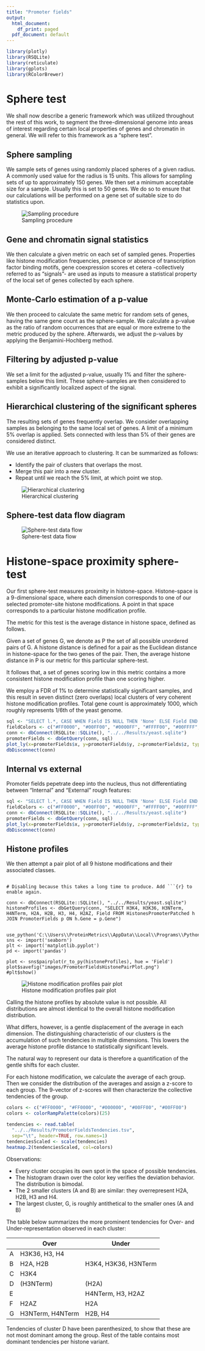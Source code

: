 ```yaml
---
title: "Promoter fields"
output:
  html_document:
    df_print: paged
  pdf_document: default
---
```


```r
library(plotly)
library(RSQLite)
library(reticulate)
library(gplots)
library(RColorBrewer)
```

# Sphere test

We shall now describe a generic framework which was utilized throughout the rest of this work, to segment the three-dimensional genome into areas of interest regarding certain local properties of genes and chromatin in general.
We will refer to this framework as a "sphere test".

## Sphere sampling

We sample sets of genes using randomly placed spheres of a given radius. A commonly used value for the radius is 15 units. This allows for sampling sets of up to approximately 150 genes.
We then set a minimum acceptable size for a sample. Usually this is set to 50 genes. We do so to ensure that our calculations will be performed on a gene set of suitable size to do statistics upon.

![Sampling procedure](images/SphereSampling.svg)

## Gene and chromatin signal statistics

We then calculate a given metric on each set of sampled genes. Properties like histone modification frequencies, presence or absence of transcription factor binding motifs, gene coexpression scores et cetera -collectively referred to as "signals"- are used as inputs to measure a statistical property of the local set of genes collected by each sphere.

## Monte-Carlo estimation of a p-value

We then proceed to calculate the same metric for random sets of genes, having the same gene count as the sphere-sample. We calculate a p-value as the ratio of random occurrences that are equal or more extreme to the metric produced by the sphere.
Afterwards, we adjust the p-values by applying the Benjamini-Hochberg method.

## Filtering by adjusted p-value

We set a limit for the adjusted p-value, usually 1% and filter the sphere-samples below this limit. These sphere-samples are then considered to exhibit a significantly localized aspect of the signal.

## Hierarchical clustering of the significant spheres

The resulting sets of genes frequently overlap. We consider overlapping samples as belonging to the same local set of genes. A limit of a minimum 5% overlap is applied. Sets connected with less than 5% of their genes are considered distinct.

We use an iterative approach to clustering. It can be summarized as follows:

* Identify the pair of clusters that overlaps the most.
* Merge this pair into a new cluster.
* Repeat until we reach the 5% limit, at which point we stop.

![Hierarchical clustering](images/SphereClustering.svg)

## Sphere-test data flow diagram

![Sphere-test data flow](images/SphereTestDataFlow.svg)

# Histone-space proximity sphere-test

Our first sphere-test measures proximity in histone-space. Histone-space is a 9-dimensional space, where each dimension corresponds to one of our selected promoter-site histone modifications. A point in that space corresponds to a particular histone modification profile.

The metric for this test is the average distance in histone space, defined as follows.

Given a set of genes G, we denote as P the set of all possible unordered pairs of G. A histone distance is defined for a pair as the Euclidean distance in histone-space for the two genes of the pair. Then, the average histone distance in P is our metric for this particular sphere-test.

It follows that, a set of genes scoring low in this metric contains a more consistent histone modification profile than one scoring higher.

We employ a FDR of 1% to determine statistically significant samples, and this result in seven distinct (zero overlaps) local clusters of very coherent histone modification profiles. Total gene count is approximately 1000, which roughly represents 1/6th of the yeast genome.

```r
sql <- "SELECT l.*, CASE WHEN Field IS NULL THEN 'None' ELSE Field END AS Field FROM Loci l LEFT JOIN PromoterFields f ON l.Gene = f.Gene"
fieldColors <- c("#FF0000", "#00FF00", "#0000FF", "#FFFF00", "#00FFFF", "#4488AA", "#FF00FF", "#000000")
conn <- dbConnect(RSQLite::SQLite(), "../../Results/yeast.sqlite")
promoterFields <- dbGetQuery(conn, sql)
plot_ly(x=promoterFields$x, y=promoterFields$y, z=promoterFields$z, type="scatter3d", mode="markers", text=promoterFields$Gene, color=promoterFields$Field, colors=fieldColors)
dbDisconnect(conn)
```

## Internal vs external

Promoter fields pepetrate deep into the nucleus, thus not differentiating between "Internal" and "External" rough features:

```r
sql <- "SELECT l.*, CASE WHEN Field IS NULL THEN 'None' ELSE Field END AS Field FROM Loci l LEFT JOIN PromoterFields f ON l.Gene = f.Gene WHERE l.Gene IN (SELECT Gene FROM RoughFeatures WHERE Label='Internal')"
fieldColors <- c("#FF0000", "#00FF00", "#0000FF", "#FFFF00", "#00FFFF", "#4488AA", "#FF00FF", "#000000")
conn <- dbConnect(RSQLite::SQLite(), "../../Results/yeast.sqlite")
promoterFields <- dbGetQuery(conn, sql)
plot_ly(x=promoterFields$x, y=promoterFields$y, z=promoterFields$z, type="scatter3d", mode="markers", text=promoterFields$Gene, color=promoterFields$Field, colors=fieldColors)
dbDisconnect(conn)
```

## Histone profiles

We then attempt a pair plot of all 9 histone modifications and their associated classes.

```

# Disabling because this takes a long time to produce. Add ```{r} to enable again.

conn <- dbConnect(RSQLite::SQLite(), "../../Results/yeast.sqlite")
histoneProfiles <- dbGetQuery(conn, "SELECT H3K4, H3K36, H3NTerm, H4NTerm, H2A, H2B, H3, H4, H2AZ, Field FROM HistonesPromoterPatched h JOIN PromoterFields p ON h.Gene = p.Gene")


use_python('C:\\Users\\ProteinMetrics\\AppData\\Local\\Programs\\Python\\Python38\\python.exe')
sns <- import('seaborn')
plt <- import('matplotlib.pyplot')
pd <- import('pandas')

plot <- sns$pairplot(r_to_py(histoneProfiles), hue = 'Field')
plot$savefig("images/PromoterFieldsHistonePairPlot.png")
#plt$show()

```
![Histone modification profiles pair plot](images/PromoterFieldsHistonePairPlot.png)

Calling the histone profiles by absolute value is not possible. All distributions are almost identical to the overall histone modification distribution.

What differs, however, is a gentle displacement of the average in each dimension. The distinguishing characteristic of our clusters is the accumulation of such tendencies in multiple dimensions. This lowers the average histone profile distance to statistically significant levels.

The natural way to represent our data is therefore a quantification of the gentle shifts for each cluster.

For each histone modification, we calculate the average of each group. Then we consider the distribution of the averages and assign a z-score to each group. The 9-vector of z-scores will then characterize the collective tendencies of the group.

```r
colors <- c("#FF0000", "#FF0000", "#000000", "#00FF00", "#00FF00")
colors <- colorRampPalette(colors)(25)

tendencies <- read.table(
  "../../Results/PromoterFieldsTendencies.tsv",
  sep="\t", header=TRUE, row.names=1)
tendenciesScaled <- scale(tendencies)
heatmap.2(tendenciesScaled, col=colors)
```

Observations:

* Every cluster occupies its own spot in the space of possible tendencies.
* The histogram drawn over the color key verifies the deviation behavior. The distribution is bimodal. 
* The 2 smaller clusters (A and B) are similar: they overrepresent H2A, H2B, H3 and H4.
* The largest cluster, G, is roughly antithetical to the smaller ones (A and B)

The table below summarizes the more prominent tendencies for Over- and Under-representation observed in each cluster:

|   | Over             | Under                |
|---|------------------|----------------------|
| A | H3K36, H3, H4    |                      |
| B | H2A, H2B         | H3K4, H3K36, H3NTerm |
| C | H3K4             |                      |
| D | (H3NTerm)        | (H2A)                |
| E |                  | H4NTerm, H3, H2AZ    |
| F | H2AZ             | H2A                  |
| G | H3NTerm, H4NTerm | H2B, H4              |

Tendencies of cluster D have been parenthesized, to show that these are not most dominant among the group. Rest of the table contains most dominant tendencies per histone variant.